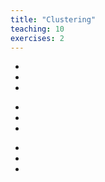 ```yaml
---
title: "Clustering"
teaching: 10
exercises: 2
---
```


:::::::::::::::::::::::::::::::::::::: questions 

- 
-
-

::::::::::::::::::::::::::::::::::::::::::::::::

::::::::::::::::::::::::::::::::::::: objectives

-
-
-
::::::::::::::::::::::::::::::::::::::::::::::::









::::::::::::::::::::::::::::::::::::: keypoints 

-
-
-

::::::::::::::::::::::::::::::::::::::::::::::::


[r-markdown]: https://rmarkdown.rstudio.com/
